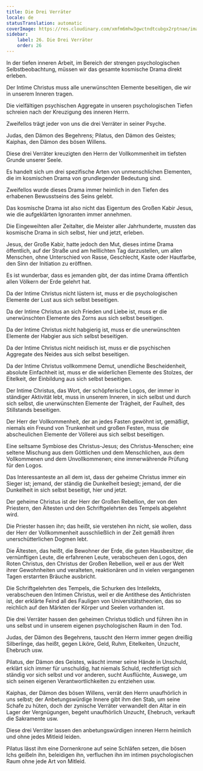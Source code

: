 ```yaml
---
title: Die Drei Verräter
locale: de
statusTranslation: automatic
coverImage: https://res.cloudinary.com/xmfm6mhw3gwctndtcubgx2rptnae/image/upload/v1741354419/small_cover_la_gran_rebelion_28716e29d2.webp
sidebar:
    label: 26. Die Drei Verräter
    order: 26
---
```

In der tiefen inneren Arbeit, im Bereich der strengen psychologischen Selbstbeobachtung, müssen wir das gesamte kosmische Drama direkt erleben.

Der Intime Christus muss alle unerwünschten Elemente beseitigen, die wir in unserem Inneren tragen.

Die vielfältigen psychischen Aggregate in unseren psychologischen Tiefen schreien nach der Kreuzigung des inneren Herrn.

Zweifellos trägt jeder von uns die drei Verräter in seiner Psyche.

Judas, den Dämon des Begehrens; Pilatus, den Dämon des Geistes; Kaiphas, den Dämon des bösen Willens.

Diese drei Verräter kreuzigten den Herrn der Vollkommenheit im tiefsten Grunde unserer Seele.

Es handelt sich um drei spezifische Arten von unmenschlichen Elementen, die im kosmischen Drama von grundlegender Bedeutung sind.

Zweifellos wurde dieses Drama immer heimlich in den Tiefen des erhabenen Bewusstseins des Seins gelebt.

Das kosmische Drama ist also nicht das Eigentum des Großen Kabir Jesus, wie die aufgeklärten Ignoranten immer annehmen.

Die Eingeweihten aller Zeitalter, die Meister aller Jahrhunderte, mussten das kosmische Drama in sich selbst, hier und jetzt, erleben.

Jesus, der Große Kabir, hatte jedoch den Mut, dieses intime Drama öffentlich, auf der Straße und am helllichten Tag darzustellen, um allen Menschen, ohne Unterschied von Rasse, Geschlecht, Kaste oder Hautfarbe, den Sinn der Initiation zu eröffnen.

Es ist wunderbar, dass es jemanden gibt, der das intime Drama öffentlich allen Völkern der Erde gelehrt hat.

Da der Intime Christus nicht lüstern ist, muss er die psychologischen Elemente der Lust aus sich selbst beseitigen.

Da der Intime Christus an sich Frieden und Liebe ist, muss er die unerwünschten Elemente des Zorns aus sich selbst beseitigen.

Da der Intime Christus nicht habgierig ist, muss er die unerwünschten Elemente der Habgier aus sich selbst beseitigen.

Da der Intime Christus nicht neidisch ist, muss er die psychischen Aggregate des Neides aus sich selbst beseitigen.

Da der Intime Christus vollkommene Demut, unendliche Bescheidenheit, absolute Einfachheit ist, muss er die widerlichen Elemente des Stolzes, der Eitelkeit, der Einbildung aus sich selbst beseitigen.

Der Intime Christus, das Wort, der schöpferische Logos, der immer in ständiger Aktivität lebt, muss in unserem Inneren, in sich selbst und durch sich selbst, die unerwünschten Elemente der Trägheit, der Faulheit, des Stillstands beseitigen.

Der Herr der Vollkommenheit, der an jedes Fasten gewöhnt ist, gemäßigt, niemals ein Freund von Trunkenheit und großen Festen, muss die abscheulichen Elemente der Völlerei aus sich selbst beseitigen.

Eine seltsame Symbiose des Christus-Jesus; des Christus-Menschen; eine seltene Mischung aus dem Göttlichen und dem Menschlichen, aus dem Vollkommenen und dem Unvollkommenen; eine immerwährende Prüfung für den Logos.

Das Interessanteste an all dem ist, dass der geheime Christus immer ein Sieger ist; jemand, der ständig die Dunkelheit besiegt; jemand, der die Dunkelheit in sich selbst beseitigt, hier und jetzt.

Der geheime Christus ist der Herr der Großen Rebellion, der von den Priestern, den Ältesten und den Schriftgelehrten des Tempels abgelehnt wird.

Die Priester hassen ihn; das heißt, sie verstehen ihn nicht, sie wollen, dass der Herr der Vollkommenheit ausschließlich in der Zeit gemäß ihren unerschütterlichen Dogmen lebt.

Die Ältesten, das heißt, die Bewohner der Erde, die guten Hausbesitzer, die vernünftigen Leute, die erfahrenen Leute, verabscheuen den Logos, den Roten Christus, den Christus der Großen Rebellion, weil er aus der Welt ihrer Gewohnheiten und veralteten, reaktionären und in vielen vergangenen Tagen erstarrten Bräuche ausbricht.

Die Schriftgelehrten des Tempels, die Schurken des Intellekts, verabscheuen den Intimen Christus, weil er die Antithese des Antichristen ist, der erklärte Feind all des Fauligen von Universitätstheorien, das so reichlich auf den Märkten der Körper und Seelen vorhanden ist.

Die drei Verräter hassen den geheimen Christus tödlich und führen ihn in uns selbst und in unserem eigenen psychologischen Raum in den Tod.

Judas, der Dämon des Begehrens, tauscht den Herrn immer gegen dreißig Silberlinge, das heißt, gegen Liköre, Geld, Ruhm, Eitelkeiten, Unzucht, Ehebruch usw.

Pilatus, der Dämon des Geistes, wäscht immer seine Hände in Unschuld, erklärt sich immer für unschuldig, hat niemals Schuld, rechtfertigt sich ständig vor sich selbst und vor anderen, sucht Ausflüchte, Auswege, um sich seinen eigenen Verantwortlichkeiten zu entziehen usw.

Kaiphas, der Dämon des bösen Willens, verrät den Herrn unaufhörlich in uns selbst; der Anbetungswürdige Innere gibt ihm den Stab, um seine Schafe zu hüten, doch der zynische Verräter verwandelt den Altar in ein Lager der Vergnügungen, begeht unaufhörlich Unzucht, Ehebruch, verkauft die Sakramente usw.

Diese drei Verräter lassen den anbetungswürdigen inneren Herrn heimlich und ohne jedes Mitleid leiden.

Pilatus lässt ihm eine Dornenkrone auf seine Schläfen setzen, die bösen Ichs geißeln ihn, beleidigen ihn, verfluchen ihn im intimen psychologischen Raum ohne jede Art von Mitleid.


